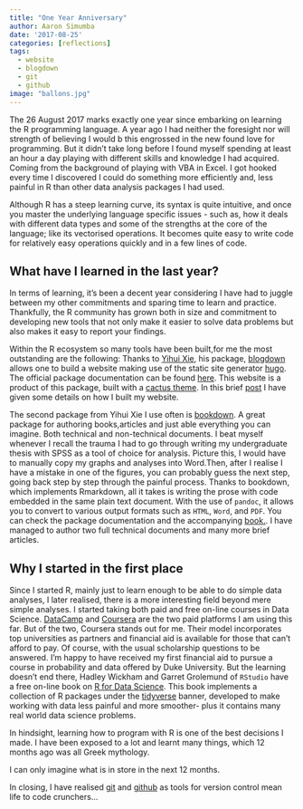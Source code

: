 ```yaml
---
title: "One Year Anniversary"
author: Aaron Simumba
date: '2017-08-25'
categories: [reflections]
tags:
  - website
  - blogdown
  - git
  - github
image: "ballons.jpg"
---
```


The 26 August 2017  marks exactly one year since embarking on learning the R programming language. A year ago I had neither the foresight nor will strength of believing I would b this engrossed in the new found love for programming. But it didn't take long before I found myself spending at least an hour a day playing with different skills and knowledge I had acquired. Coming from the background of playing with VBA in Excel. I got hooked every time I discovered I could do something more efficiently and, less painful in R than other data analysis packages I had used.

Although R has a steep learning curve, its syntax is quite intuitive, and once you master the underlying language specific issues - such as, how it deals with different data types and some of the strengths at the core of the language; like its vectorised operations. It becomes quite easy to write code for relatively easy operations quickly and in a few lines of code.

## What have I learned in the last year?
In terms of learning, it's been a decent year considering I have had to juggle between my other commitments and sparing time to learn and practice. Thankfully, the R community has grown both in size and commitment to developing new tools that not only make it easier to solve data problems but also makes it easy to report your findings.


Within the R ecosystem so many tools have been built,for me the most outstanding are the following:
Thanks to [Yihui Xie](https://yihui.name/en/), his package, [blogdown](https://github.com/rstudio/blogdown) allows one to build a website making use of the static site generator [hugo](https://gohugo.io/). The official package documentation can be found [here](https://bookdown.org/yihui/blogdown/). This website is a product of this package, built with a [cactus theme](https://themes.gohugo.io/hugo-universal-theme/). In this brief [post](https://asimumba.rbind.io/blog/2017-07-03-building-a-website-with-blogdown-and-hugo/) I have given some details on how I built my website.

The second package from Yihui Xie I use often is [bookdown](https://github.com/rstudio/bookdown). A great package for authoring books,articles and just able everything you can imagine. Both technical and non-technical documents. I beat myself whenever I recall the trauma I had to go through writing my undergraduate thesis with SPSS as a tool of choice for analysis. Picture this, I would have to manually copy my graphs and analyses into Word.Then, after I realise I have a mistake in one of the figures, you can probably guess the next step, going back step by step through the painful process. Thanks to bookdown, which implements Rmarkdown, all it takes is writing the prose with code embedded in the same plain text document. With the use of `pandoc`, it allows you  to convert to various output formats such as `HTML`, `Word`, and `PDF`. You can check the package documentation and the accompanying [book.](https://bookdown.org/yihui/bookdown/). I have managed to author two full technical documents and many more brief articles.

## Why I started in the first place
Since I started R, mainly just to learn enough to be able to do simple data analyses, I later realised, there is a more interesting field beyond mere simple analyses. I started taking both paid and free on-line courses in Data Science. [DataCamp](https://www.datacamp.com/) and [Coursera](https://www.coursera.com/) are the two paid platforms I am using this far. But of the two, Coursera stands out for me. Their model incorporates top universities as partners and financial aid is available for those that can't afford to pay. Of course, with the usual scholarship questions to be answered. I'm happy to have received my first financial aid to pursue a course in probability and data offered by Duke University. But the learning doesn't end there, Hadley Wickham and Garret Grolemund of `RStudio` have a free on-line book on [R for Data Science](http://r4ds.had.co.nz/). This book implements a collection of R packages under the [tidyverse](http://tidyverse.org/) banner, developed to make working with data less painful and more smoother- plus it contains many real world data science problems.

In hindsight, learning how to program with R is one of the best decisions I made. I have been exposed to a lot and learnt many things, which 12 months ago was all Greek mythology.

I can only imagine what is in store in the next 12 months.


In closing, I have realised [git](https://git-scm.com/) and [github](https://github.com/) as tools for version control mean life to code crunchers...
